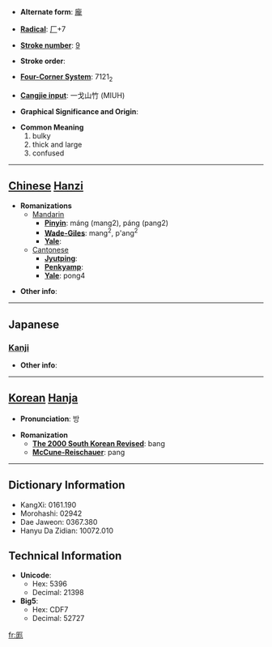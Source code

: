 * '''Alternate form''': [[龐]]

* '''[[Wiktionary:Chinese radical index| Radical]]''': [[Wiktionary:Chinese radical index 厂|厂]]+7

* '''[[Wiktionary:Chinese total strokes index|Stroke number]]''': [[Wiktionary:Chinese total strokes index 9|9]]

* '''Stroke order''': 

* '''[[Wiktionary:Chinese four corner index|Four-Corner System]]''': 7121<sub>2</sub>

* '''[[Wiktionary:Chinese Cangjie index|Cangjie input]]''': 一戈山竹 (MIUH)

* '''Graphical Significance and Origin''': 

* '''Common Meaning'''
*#bulky
*# thick and large
*# confused


----

== [[Chinese]] [[Hanzi]] ==

* '''Romanizations'''
** [[Mandarin]]
*** '''[[Pinyin]]''': máng (mang2), páng (pang2)
*** '''[[Wade-Giles]]''': mang<sup>2</sup>, p'ang<sup>2</sup>
*** '''[[Yale]]''': 
**[[Cantonese]]
***'''[[Jyutping]]''':
***'''[[Penkyamp]]''': 
***'''[[Yale]]''': pong4

* '''Other info''': 

----

==Japanese==
===[[Kanji]]===
{{kanji|on readings=[[ぼう]] (bō)
|kun readings=[[おおきい]] (ookii)
}}

* '''Other info''':  

----

== [[Korean]] [[Hanja]] ==

* '''Pronunciation''': 방

* '''Romanization'''
** '''[[The 2000 South Korean Revised Romanization|The 2000 South Korean Revised]]''': bang
** '''[[McCune-Reischauer]]''': pang

----

== Dictionary Information ==

* KangXi: 0161.190
* Morohashi: 02942
* Dae Jaweon: 0367.380
* Hanyu Da Zidian: 10072.010

== Technical Information ==

* '''Unicode''':
** Hex: 5396
** Decimal: 21398
* '''Big5''':
** Hex: CDF7
** Decimal: 52727

[[fr:厖]]